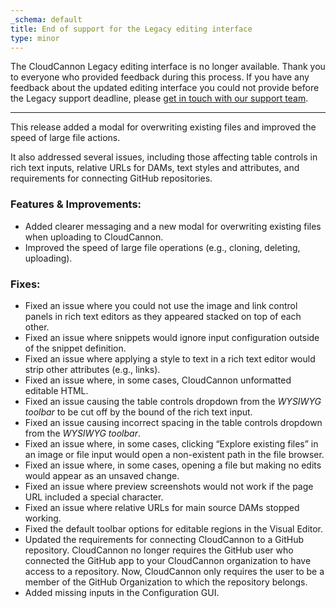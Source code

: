 ```yaml
---
_schema: default
title: End of support for the Legacy editing interface
type: minor
---
```

The CloudCannon Legacy editing interface is no longer available. Thank you to everyone who provided feedback during this process. If you have any feedback about the updated editing interface you could not provide before the Legacy support deadline, please [get in touch with our support team](/support).

---

This release added a modal for overwriting existing files and improved the speed of large file actions.

It also addressed several issues, including those affecting table controls in rich text inputs, relative URLs for DAMs, text styles and attributes, and requirements for connecting GitHub repositories.

### Features & Improvements:

* Added clearer messaging and a new modal for overwriting existing files when uploading to CloudCannon.
* Improved the speed of large file operations (e.g., cloning, deleting, uploading).

### Fixes:

* Fixed an issue where you could not use the image and link control panels in rich text editors as they appeared stacked on top of each other.
* Fixed an issue where snippets would ignore input configuration outside of the snippet definition.
* Fixed an issue where applying a style to text in a rich text editor would strip other attributes (e.g., links).
* Fixed an issue where, in some cases, CloudCannon unformatted editable HTML.
* Fixed an issue causing the table controls dropdown from the *WYSIWYG toolbar* to be cut off by the bound of the rich text input.
* Fixed an issue causing incorrect spacing in the table controls dropdown from the *WYSIWYG toolbar*.
* Fixed an issue where, in some cases, clicking “Explore existing files” in an image or file input would open a non-existent path in the file browser.
* Fixed an issue where, in some cases, opening a file but making no edits would appear as an unsaved change.
* Fixed an issue where preview screenshots would not work if the page URL included a special character.
* Fixed an issue where relative URLs for main source DAMs stopped working.
* Fixed the default toolbar options for editable regions in the Visual Editor.
* Updated the requirements for connecting CloudCannon to a GitHub repository. CloudCannon no longer requires the GitHub user who connected the GitHub app to your CloudCannon organization to have access to a repository. Now, CloudCannon only requires the user to be a member of the GitHub Organization to which the repository belongs.
* Added missing inputs in the Configuration GUI.